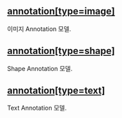 ## [annotation[type=image]](./annotation/image)
이미지 Annotation 모델.
## [annotation[type=shape]](./annotation/shape)
Shape Annotation 모델.
## [annotation[type=text]](./annotation/text)
Text Annotation 모델.
